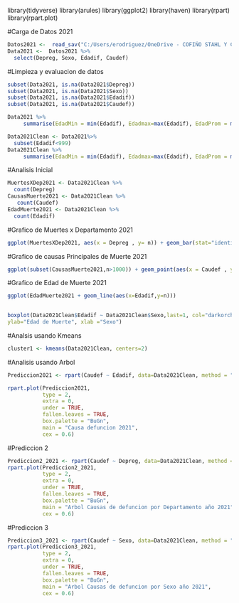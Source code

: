 library(tidyverse)
library(arules)
library(ggplot2)
library(haven)
library(rpart)
library(rpart.plot)

#Carga de Datos 2021

```r
Datos2021 <-  read_sav("C:/Users/erodriguez/OneDrive - COFIÑO STAHL Y CIA, S.A/Documents/Personal Data/Maestira USAC/Cuarto Trimestre/Introduccion a la Mineria de Datos/Proyecto/202209291705496fk7sP4nOpg1KDOZ2RqxKFu9EXG3ONsf.sav")
Data2021 <-  Datos2021 %>%
  select(Depreg, Sexo, Edadif, Caudef)
```
#Limpieza y evaluacion de datos

```r
subset(Data2021, is.na(Data2021$Depreg))
subset(Data2021, is.na(Data2021$Sexo))
subset(Data2021, is.na(Data2021$Edadif))
subset(Data2021, is.na(Data2021$Caudef))
```
```r
Data2021 %>%
     summarise(EdadMin = min(Edadif), Edadmax=max(Edadif), EdadProm = mean(Edadif))
```
```r
Data2021Clean <- Data2021%>%
  subset(Edadif<999)
Data2021Clean %>%
     summarise(EdadMin = min(Edadif), Edadmax=max(Edadif), EdadProm = mean(Edadif), EdadMedia = median(Edadif))
```

#Analisis Inicial
```r
MuertesXDep2021 <- Data2021Clean %>%
  count(Depreg)
CausasMuerte2021 <- Data2021Clean %>%
   count(Caudef)
EdadMuerte2021 <- Data2021Clean %>%
  count(Edadif)
```
#Grafico de Muertes x Departamento 2021

```r
ggplot(MuertesXDep2021, aes(x = Depreg , y= n)) + geom_bar(stat="identity", fill="red", alpha=.6, width=.4) + labs(x="Departamento",y= "Frecuencia") 
```
#Grafico de causas Principales de Muerte 2021

```r
ggplot(subset(CausasMuerte2021,n>1000)) + geom_point(aes(x = Caudef , y= n))
```
#Grafico de Edad de Muerte 2021

```r

ggplot(EdadMuerte2021 + geom_line(aes(x=Edadif,y=n)))
       
```


```r
boxplot(Data2021Clean$Edadif ~ Data2021Clean$Sexo,last=1, col="darkorchid1",
ylab="Edad de Muerte", xlab ="Sexo")
```
#Analsis usando Kmeans

```r
cluster1 <- kmeans(Data2021Clean, centers=2)
```
#Analisis usando Arbol

```r

Prediccion2021 <- rpart(Caudef ~ Edadif, data=Data2021Clean, method = "class")

rpart.plot(Prediccion2021,
           type = 2,
           extra = 0,  
           under = TRUE,  
           fallen.leaves = TRUE,  
           box.palette = "BuGn",  
           main = "Causa defuncion 2021",
           cex = 0.6)  

```

#Prediccion 2

```r

Prediccion2_2021 <- rpart(Caudef ~ Depreg, data=Data2021Clean, method = "class")
rpart.plot(Prediccion2_2021,
           type = 2,
           extra = 0,  
           under = TRUE,  
           fallen.leaves = TRUE,  
           box.palette = "BuGn",  
           main = "Arbol Causas de defuncion por Departamento año 2021",
           cex = 0.6)  
```

#Prediccion 3

```r
Prediccion3_2021 <- rpart(Caudef ~ Sexo, data=Data2021Clean, method = "class")
rpart.plot(Prediccion3_2021,
           type = 2,
           extra = 0,  
           under = TRUE,  
           fallen.leaves = TRUE,  
           box.palette = "BuGn",  
           main = "Arbol Causas de defuncion por Sexo año 2021",
           cex = 0.6)  
```